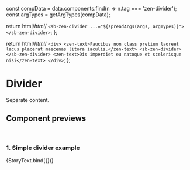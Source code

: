 

const compData = data.components.find(n => n.tag === 'zen-divider');
const argTypes = getArgTypes(compData);

<Meta title="Graphics/Divider" component="zen-divider" argTypes={argTypes} />

  return html/*html*/ ` <sb-zen-divider ...="${spreadArgs(args, argTypes)}"></sb-zen-divider> `;
};

  return html/*html*/ `
    <div>
      <zen-text>Faucibus non class pretium laoreet lacus placerat maecenas litora iaculis.</zen-text>
      <sb-zen-divider></sb-zen-divider>
      <zen-text>Dis imperdiet eu natoque et scelerisque nisi</zen-text>
    </div>
  `;
};

# Divider

Separate content.

## Component previews

<br />

### 1. Simple divider example

<Canvas>
  <Story name="text">{StoryText.bind({})}</Story>
</Canvas>
